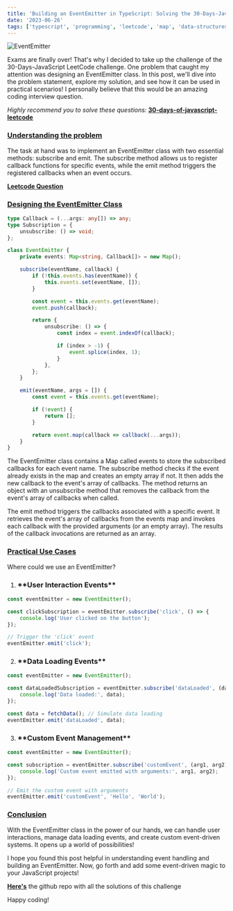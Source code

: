 ```yaml
---
title: 'Building an EventEmitter in TypeScript: Solving the 30-Days-JavaScript LeetCode Challenge'
date: '2023-06-26'
tags: ['typescript', 'programming', 'leetcode', 'map', 'data-structures', 'javascript']
---
```


![EventEmitter](/images/EventEmitter.png)

Exams are finally over! That's why I decided to take up the challenge of the 30-Days-JavaScript LeetCode challenge. One problem that caught my attention was designing an EventEmitter class. In this post, we'll dive into the problem statement, explore my solution, and see how it can be used in practical scenarios!
I personally believe that this would be an amazing coding interview question.

*Highly recommend you to solve these questions:* <u>**[30-days-of-javascript-leetcode](https://leetcode.com/studyplan/30-days-of-javascript/)**</u>

### <h3><u>**Understanding the problem**</u></h3>

The task at hand was to implement an EventEmitter class with two essential methods: subscribe and emit. The subscribe method allows us to register callback functions for specific events, while the emit method triggers the registered callbacks when an event occurs.

<u>**[Leetcode Question](https://leetcode.com/problems/event-emitter/description/?envType=study-plan-v2&envId=30-days-of-javascript)**</u>
### <h3><u>**Designing the EventEmitter Class**</u></h3>

```typescript
type Callback = (...args: any[]) => any;
type Subscription = {
    unsubscribe: () => void;
};

class EventEmitter {
    private events: Map<string, Callback[]> = new Map();

    subscribe(eventName, callback) {
        if (!this.events.has(eventName)) {
            this.events.set(eventName, []);
        }

        const event = this.events.get(eventName);
        event.push(callback);

        return {
            unsubscribe: () => {
                const index = event.indexOf(callback);

                if (index > -1) {
                    event.splice(index, 1);
                }
            },
        };
    }

    emit(eventName, args = []) {
        const event = this.events.get(eventName);

        if (!event) {
            return [];
        }

        return event.map(callback => callback(...args));
    }
}
```

The EventEmitter class contains a Map called events to store the subscribed callbacks for each event name. The subscribe method checks if the event already exists in the map and creates an empty array if not. It then adds the new callback to the event's array of callbacks. The method returns an object with an unsubscribe method that removes the callback from the event's array of callbacks when called.

The emit method triggers the callbacks associated with a specific event. It retrieves the event's array of callbacks from the events map and invokes each callback with the provided arguments (or an empty array). The results of the callback invocations are returned as an array.

### <h3><u>**Practical Use Cases**</u></h3>

Where could we use an EventEmitter?

1. <h3>**User Interaction Events**</h3>

```typescript
const eventEmitter = new EventEmitter();

const clickSubscription = eventEmitter.subscribe('click', () => {
    console.log('User clicked on the button');
});

// Trigger the 'click' event
eventEmitter.emit('click');
```

2. <h3>**Data Loading Events**</h3>

```typescript
const eventEmitter = new EventEmitter();

const dataLoadedSubscription = eventEmitter.subscribe('dataLoaded', (data) => {
    console.log('Data loaded:', data);
});

const data = fetchData(); // Simulate data loading 
eventEmitter.emit('dataLoaded', data);
```

3. <h3>**Custom Event Management**</h3>

```typescript
const eventEmitter = new EventEmitter();

const subscription = eventEmitter.subscribe('customEvent', (arg1, arg2) => {
    console.log('Custom event emitted with arguments:', arg1, arg2);
});

// Emit the custom event with arguments
eventEmitter.emit('customEvent', 'Hello', 'World');
```

### <h3><u>**Conclusion**</u></h3>

With the EventEmitter class in the power of our hands, we can handle user interactions, manage data loading events, and create custom event-driven systems. It opens up a world of possibilities!

I hope you found this post helpful in understanding event handling and building an EventEmitter. Now, go forth and add some event-driven magic to your JavaScript projects!

<u>**[Here's](https://github.com/kx0101/30-days-javascript-leetcode-challenge)**</u> the github repo with all the solutions of this challenge

Happy coding!
